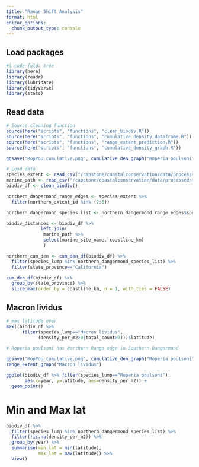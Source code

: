 ```yaml
---
title: "Range Shift Analysis"
format: html
editor_options: 
  chunk_output_type: console
---
```


## Load packages
```r
#| code-fold: true
library(here)
library(readr)
library(lubridate)
library(tidyverse)
library(stats)
```

## Read data
```r
# Source cleaning function
source(here("scripts", "functions", "clean_biodiv.R"))
source(here("scripts", "functions", "cumulative_density_dataframe.R"))
source(here("scripts", "functions", "range_extent_prediction.R"))
source(here("scripts", "functions", "cumulative_density_graph.R"))

ggsave("RopPou_cumulative.png", cumulative_den_graph("Roperia poulsoni"), bg="white")
```

```r
# Load data
species_extent <- read_csv("/capstone/coastalconservation/data/processed/species_extent.csv")
marine_path <- read_csv("/capstone/coastalconservation/data/processed/marine_site_segments.csv")
biodiv_df <- clean_biodiv()

northern_dangermond_range_edges <- species_extent %>% 
  filter(northern_extent_id %in% (2:8))

northern_dangermond_species_list <- northern_dangermond_range_edges$species_lump %>% unique()
```


```r
biodiv_distances <- biodiv_df %>% 
             left_join(
              marine_path %>%
              select(marine_site_name, coastline_km)
              )
```

```r
northern_cum_den <- cum_den_df(biodiv_df) %>% 
  filter(species_lump %in% northern_dangermond_species_list) %>% 
  filter(state_province=="California")
```


```r
cum_den_df(biodiv_df) %>%
  group_by(state_province) %>%
  slice_max(order_by = coastline_km, n = 1, with_ties = FALSE)
```

## Macron lividus
```r
# max latitude ever
max((biodiv_df %>% 
      filter(species_lump=="Macron lividus",
            (density_per_m2>0|total_count>0)))$latitude)

# Roperia poulsoni has Northern Range edge in Southern Dangermond

ggsave("RopPou_cumulative.png", cumulative_den_graph("Roperia poulsoni"), bg="white")
range_extent_graph("Macron lividus")
```

```r
ggplot(biodiv_df %>% filter(species_lump=="Roperia poulsoni"),
       aes(x=year, y=latitude, aes=density_per_m2)) +
  geom_point()
```

# Min and Max lat

```r
biodiv_df %>% 
  filter(species_lump %in% northern_dangermond_species_list) %>% 
  filter(!is.na(density_per_m2)) %>% 
  group_by(year) %>% 
  summarise(min_lat = min(latitude),
            max_lat = max(latitude)) %>% 
  View()
```
